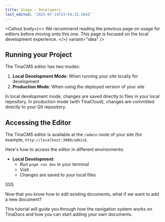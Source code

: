 ```yaml
---
title: Usage – Developers
last_edited: '2025-07-14T23:54:22.164Z'
---
```


<Callout
  body={<>
    We recommend reading the previous page on usage for editors before moving onto this one. This page is focused on the local development experience.
  </>}
  variant="idea"
/>

## Running your Project

The TinaCMS editor has two modes:

1. **Local Development Mode**: When running your site locally for development
2. **Production Mode**: When using the deployed version of your site

In local development mode, changes are saved directly to files in your local repository. In production mode (with TinaCloud), changes are committed directly to your Git repository.

## Accessing the Editor

The TinaCMS editor is available at the `/admin` route of your site (for example, `http://localhost:3000/admin`).

Here's how to access the editor in different environments:

* **Local Development**:
  * Run `pnpm run dev` in your terminal
  * Visit 
  * Changes are saved to your local files

SSS

Now that you know how to edit existing documents, what if we want to add a new document?

This tutorial will guide you through how the navigation system works on TinaDocs and how you can start adding your own documents.
